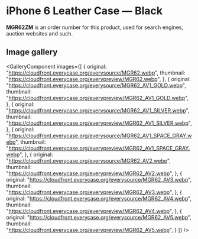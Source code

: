 
# iPhone 6 Leather Case — Black

<Callout type='info' emoji='👉🏻'>**MGR62ZM** is an order number for this product, used for search engines, auction websites and such.</Callout>

## Image gallery

<GalleryComponent
    images={[
      {
        original: "https://cloudfront.everycase.org/everysource/MGR62.webp",
        thumbnail: "https://cloudfront.everycase.org/everypreview/MGR62.webp",
      },
      {
        original: "https://cloudfront.everycase.org/everysource/MGR62_AV1_GOLD.webp",
        thumbnail: "https://cloudfront.everycase.org/everypreview/MGR62_AV1_GOLD.webp",
      },
      {
        original: "https://cloudfront.everycase.org/everysource/MGR62_AV1_SILVER.webp",
        thumbnail: "https://cloudfront.everycase.org/everypreview/MGR62_AV1_SILVER.webp",
      },
      {
        original: "https://cloudfront.everycase.org/everysource/MGR62_AV1_SPACE_GRAY.webp",
        thumbnail: "https://cloudfront.everycase.org/everypreview/MGR62_AV1_SPACE_GRAY.webp",
      },
      {
        original: "https://cloudfront.everycase.org/everysource/MGR62_AV2.webp",
        thumbnail: "https://cloudfront.everycase.org/everypreview/MGR62_AV2.webp",
      },
      {
        original: "https://cloudfront.everycase.org/everysource/MGR62_AV3.webp",
        thumbnail: "https://cloudfront.everycase.org/everypreview/MGR62_AV3.webp",
      },
      {
        original: "https://cloudfront.everycase.org/everysource/MGR62_AV4.webp",
        thumbnail: "https://cloudfront.everycase.org/everypreview/MGR62_AV4.webp",
      },
      {
        original: "https://cloudfront.everycase.org/everysource/MGR62_AV5.webp",
        thumbnail: "https://cloudfront.everycase.org/everypreview/MGR62_AV5.webp",
      }
    ]}
  />
